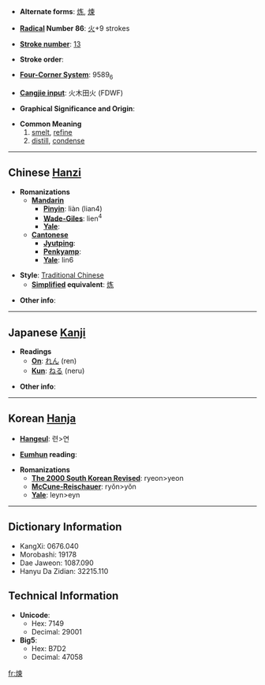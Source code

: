 * '''Alternate forms''': [[炼]], [[煉]]

* '''[[Wiktionary:Chinese radical index| Radical]] Number 86''': [[Wiktionary:Chinese radical index 火|火]]+9 strokes

* '''[[Wiktionary:Chinese total strokes index|Stroke number]]''': [[Wiktionary:Chinese total strokes index 13|13]]

* '''Stroke order''': 

* '''[[Wiktionary:Chinese four corner index|Four-Corner System]]''': 9589<sub>6</sub>

* '''[[Wiktionary:Chinese Cangjie index|Cangjie input]]''': 火木田火 (FDWF)

* '''Graphical Significance and Origin''': 

* '''Common Meaning'''
*#[[smelt]], [[refine]]
*# [[distill]], [[condense]]

----

== Chinese [[Hanzi]] ==

* '''Romanizations'''
** '''[[Mandarin]]'''
*** '''[[Pinyin]]''': liàn (lian4)
*** '''[[Wade-Giles]]''': lien<sup>4</sup>
*** '''[[Yale]]''': 
** '''[[Cantonese]]'''
*** '''[[Jyutping]]''':
*** '''[[Penkyamp]]''': 
*** '''[[Yale]]''': lin6

* '''Style''': [[Traditional Chinese]] 
** '''[[Simplified Chinese|Simplified]] equivalent''': [[炼]]

* '''Other info''': 

----

== Japanese [[Kanji]] ==

* '''Readings'''
** '''[[On]]''': [[れん]] (ren)
** '''[[Kun]]''': [[ねる]] (neru)

* '''Other info''':  

----

== Korean [[Hanja]] ==

* '''[[Hangeul]]''': 련>연

* '''[[Eumhun]] reading''': 

* '''Romanizations'''
** '''[[The 2000 South Korean Revised Romanization|The 2000 South Korean Revised]]''': ryeon>yeon
** '''[[McCune-Reischauer]]''': ryŏn>yŏn
** '''[[Yale]]''': leyn>eyn

----

== Dictionary Information ==

* KangXi: 0676.040
* Morobashi: 19178
* Dae Jaweon: 1087.090
* Hanyu Da Zidian: 32215.110

== Technical Information ==

* '''Unicode''':
** Hex: 7149
** Decimal: 29001
* '''Big5''':
** Hex: B7D2
** Decimal: 47058

[[fr:煉]]